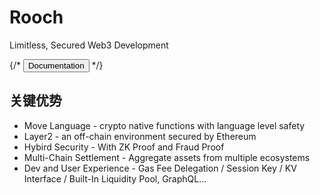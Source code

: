 # Rooch

Limitless, Secured Web3 Development

{/* <button>Documentation</button> */}

## 关键优势

- Move Language - crypto native functions with language level safety
- Layer2 - an off-chain environment secured by Ethereum
- Hybird Security - With ZK Proof and Fraud Proof
- Multi-Chain Settlement - Aggregate assets from multiple ecosystems
- Dev and User Experience - Gas Fee Delegation / Session Key / KV Interface / Built-In Liquidity Pool, GraphQL…
